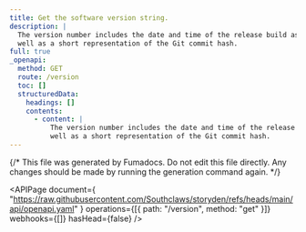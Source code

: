 ```yaml
---
title: Get the software version string.
description: |
  The version number includes the date and time of the release build as
  well as a short representation of the Git commit hash.
full: true
_openapi:
  method: GET
  route: /version
  toc: []
  structuredData:
    headings: []
    contents:
      - content: |
          The version number includes the date and time of the release build as
          well as a short representation of the Git commit hash.
---
```


{/* This file was generated by Fumadocs. Do not edit this file directly. Any changes should be made by running the generation command again. */}

<APIPage
  document={
    "https://raw.githubusercontent.com/Southclaws/storyden/refs/heads/main/api/openapi.yaml"
  }
  operations={[{ path: "/version", method: "get" }]}
  webhooks={[]}
  hasHead={false}
/>
